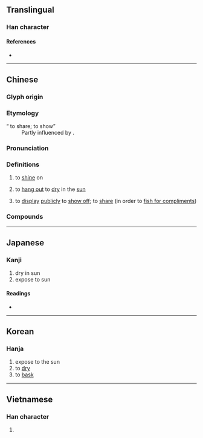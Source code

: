 {{also|晒}}
{{character info/new}}
==Translingual==

===Han character===
{{Han char|rn=72|rad=日|as=19|sn=23|four=67011|canj=AMMP|ids=⿰日麗}}

====References====
* {{Han ref|kx=0501.440|dkj=14266|dj=0872.190|hdz=21542.140|uh=66EC|ud=26348|bh=C5CE|bd=50638}}

----

==Chinese==
{{zh-forms|s=晒|t2=晒}}

===Glyph origin===
{{Han etym}}

===Etymology===
; “{{q|slang}} to share; to show”
: Partly influenced by {{psm|zh|en|share|notext=1}}.

===Pronunciation===
{{zh-pron
|m=shài
|c=saai3
|mn=sài
|mn-t=sai3
|w=2so,2sa
|mc=y
|oc=y
|ma=Zh-shài.ogg
|cat=v
}}

===Definitions===
{{zh-hanzi}}

# {{lb|zh|of the sun}} to [[shine]] on
# to [[hang out]] to [[dry]] in the [[sun]]
# {{lb|zh|neologism|slang}} to [[display]] [[publicly]] to [[show off]]; to [[share]] (in order to [[fish for compliments]])

===Compounds===
{{zh-der|曬黑|曬傷|曬熟|曬場|曬乾|曬暖|曬臺|曬太陽|曬圖|曬煙|曬種}}

{{zh-cat|Elementary}}

----

==Japanese==

===Kanji===
{{ja-kanji|grade=|rs=日19}}

# dry in sun
# expose to sun

====Readings====
* {{ja-readings|on=[[さい]] (sai)|kun=[[さらす]] (sarasu), [[さらし]] (sarashi)}}

----

==Korean==

===Hanja===
{{ko-hanja|hangeul=[[쇄]]|eumhun=|rv=swae|mr=swae|y=sway}}

# expose to the sun
# to [[dry]]
# to [[bask]]

----

==Vietnamese==

===Han character===
{{vi-hantu|[[sái]]|rs=日19}}

# {{defn|lang=vi|sort=日19}}